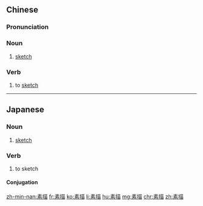 ==Chinese==
{{zh-forms}}

===Pronunciation===
{{zh-pron
|m=sùmiáo
|c=sou3 miu4
|mn=qz,twv,xm,zz:sò͘-biâu/tw:sò͘-biô
|cat=n,v
}}

===Noun===
{{zh-noun}}

# [[sketch]]

===Verb===
{{zh-verb}}

# to [[sketch]]

----

==Japanese==
{{ja-kanjitab|そ|びょう|yomi=on}}

===Noun===
{{ja-noun|そびょう}}

# [[sketch]]

===Verb===
{{ja-verb-suru|そびょう}}

# to sketch

====Conjugation====
{{ja-suru|そびょう}}

[[zh-min-nan:素描]]
[[fr:素描]]
[[ko:素描]]
[[li:素描]]
[[hu:素描]]
[[mg:素描]]
[[chr:素描]]
[[zh:素描]]